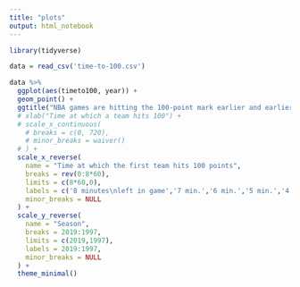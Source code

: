 ```yaml
---
title: "plots"
output: html_notebook
---
```


```r
library(tidyverse)
```

```r
data = read_csv('time-to-100.csv')
```

```r
data %>% 
  ggplot(aes(timeto100, year)) +
  geom_point() +
  ggtitle("NBA games are hitting the 100-point mark earlier and earlier") +
  # xlab("Time at which a team hits 100") +
  # scale_x_continuous(
    # breaks = c(0, 720),
    # minor_breaks = waiver()
  # ) +
  scale_x_reverse(
    name = "Time at which the first team hits 100 points",
    breaks = rev(0:8*60),
    limits = c(8*60,0),
    labels = c('8 minutes\nleft in game','7 min.','6 min.','5 min.','4 min.','3 min.','2 min.','1 min.','End of game'),
    minor_breaks = NULL
  ) +
  scale_y_reverse(
    name = "Season",
    breaks = 2019:1997,
    limits = c(2019,1997),
    labels = 2019:1997,
    minor_breaks = NULL
  ) +
  theme_minimal()
```

